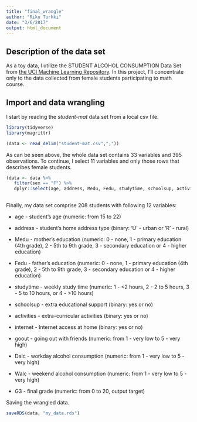 ```yaml
---
title: "final_wrangle"
author: "Riku Turkki"
date: "3/6/2017"
output: html_document
---
```



## Description of the data set

As a toy data, I utilize the STUDENT ALCOHOL CONSUMPTION Data Set from [the UCI Machine Learning Repository](https://archive.ics.uci.edu/ml/datasets/STUDENT+ALCOHOL+CONSUMPTION). In this project, I'll concentrate only to the data collected from female students participating to math course.

## Import and data wrangling

I start by reading the *student-mat* data set from a local csv file.

```r
library(tidyverse)
library(magrittr)

(data <- read_delim("student-mat.csv",";"))

```

As can be seen above, the whole data set contains 33 variables and 395 observations. To continue, I select 11 variables and only those rows that describes female students. 


```r

(data <- data %>%
   filter(sex == "F") %>%
   dplyr::select(age, address, Medu, Fedu, studytime, schoolsup, activities, internet, goout, Walc, Dalc, G3)) 
  
```

Finally, my data set comprise 208 students with following 12 variables:

* age - student's age (numeric: from 15 to 22) 

* address - student's home address type (binary: 'U' - urban or 'R' - rural) 

* Medu - mother's education (numeric: 0 - none, 1 - primary education (4th grade), 2 - 5th to 9th grade, 3 - secondary education or 4 - 
higher education) 

* Fedu - father's education (numeric: 0 - none, 1 - primary education (4th grade), 2 - 5th to 9th grade, 3 - secondary education or 4 - 
higher education) 

* studytime - weekly study time (numeric: 1 - <2 hours, 2 - 2 to 5 hours, 3 - 5 to 10 hours, or 4 - >10 hours) 

* schoolsup - extra educational support (binary: yes or no) 

* activities - extra-curricular activities (binary: yes or no) 

* internet - Internet access at home (binary: yes or no) 

* goout - going out with friends (numeric: from 1 - very low to 5 - very high) 

* Dalc - workday alcohol consumption (numeric: from 1 - very low to 5 - very high) 

* Walc - weekend alcohol consumption (numeric: from 1 - very low to 5 - very high) 

* G3 - final grade (numeric: from 0 to 20, output target) 



Saving the wrangled data. 

```r
saveRDS(data, "my_data.rds")
```


